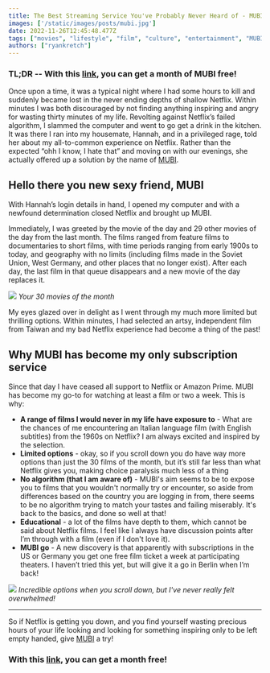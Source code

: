 ```yaml
---
title: The Best Streaming Service You've Probably Never Heard of - MUBI
images: ['/static/images/posts/mubi.jpg']
date: 2022-11-26T12:45:48.477Z
tags: ["movies", "lifestyle", "film", "culture", "entertainment", "MUBI", "movie streaming", "film recommendations", "independent films", "film education", "movie subscriptions", "Netflix alternatives", "movie-of-the-day", "film diversity", "film history"]
authors: ["ryankretch"]
---
```

### TL;DR -- With this [link](https://mubi.com/t/web/global/y_O8cEcm), you can get a month of MUBI free!

Once upon a time, it was a typical night where I had some hours to kill and suddenly became lost in the never ending depths of shallow Netflix. Within minutes I was both discouraged by not finding anything inspiring and angry for wasting thirty minutes of my life. Revolting against Netflix’s failed algorithm, I slammed the computer and went to go get a drink in the kitchen. It was there I ran into my housemate, Hannah, and in a privileged rage, told her about my all-to-common experience on Netflix. Rather than the expected “ohh I know, I hate that” and moving on with our evenings, she actually offered up a solution by the name of [MUBI](https://mubi.com/). 

## Hello there you new sexy friend, MUBI 

With Hannah’s login details in hand, I opened my computer and with a newfound determination closed Netflix and brought up MUBI. 

Immediately, I was greeted by the movie of the day and 29 other movies of the day from the last month. The films ranged from feature films to documentaries to short films, with time periods ranging from early 1900s to today, and geography with no limits (including films made in the Soviet Union, West Germany, and other places that no longer exist). After each day, the last film in that queue disappears and a new movie of the day replaces it.  

![](https://res.cloudinary.com/dx4cuted1/image/upload/q_60/v1669465514/random/mubi/Screenshot_2022-11-26_at_13.18.39_rhhigu.png)
*Your 30 movies of the month*

My eyes glazed over in delight as I went through my much more limited but thrilling options. Within minutes, I had selected an artsy, independent film from Taiwan and my bad Netflix experience had become a thing of the past!

## Why MUBI has become my only subscription service 

Since that day I have ceased all support to Netflix or Amazon Prime. MUBI has become my go-to for watching at least a film or two a week. This is why:

- **A range of films I would never in my life have exposure to** - What are the chances of me encountering an Italian language film (with English subtitles) from the 1960s on Netflix? I am always excited and inspired by the selection.
- **Limited options** - okay, so if you scroll down you do have way more options than just the 30 films of the month, but it’s still far less than what Netflix gives you, making choice paralysis much less of a thing 
- **No algorithm (that I am aware of)** - MUBI's aim seems to be to expose you to films that you wouldn't normally try or encounter, so aside from differences based on the country you are logging in from, there seems to be no algorithm trying to match your tastes and failing miserably. It's back to the basics, and done so well at that!
- **Educational** - a lot of the films have depth to them, which cannot be said about Netflix films. I feel like I always have discussion points after I’m through with a film (even if I don't love it).
- **MUBI go** - A new discovery is that apparently with subscriptions in the US or Germany you get one free film ticket a week at participating theaters. I haven’t tried this yet, but will give it a go in Berlin when I’m back!

![](https://res.cloudinary.com/dx4cuted1/image/upload/q_60/v1669465514/random/mubi/Screenshot_2022-11-26_at_13.19.14_v2xsgr.png)
*Incredible options when you scroll down, but I've never really felt overwhelmed!*

--- 

So if Netflix is getting you down, and you find yourself wasting precious hours of your life looking and looking for something inspiring only to be left empty handed, give [MUBI](https://mubi.com/) a try! 

### With this [link](https://mubi.com/t/web/global/y_O8cEcm), you can get a month free!